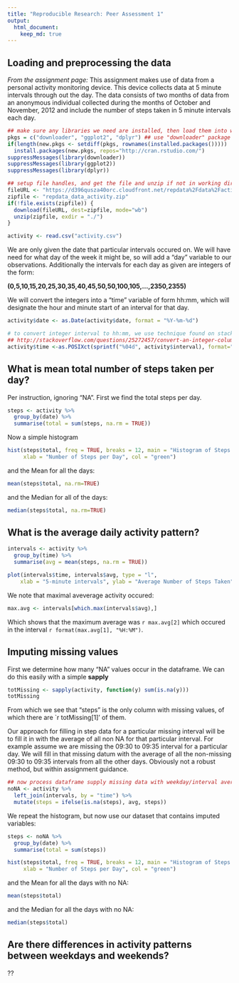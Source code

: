 ```yaml
---
title: "Reproducible Research: Peer Assessment 1"
output: 
  html_document:
    keep_md: true
---
```



## Loading and preprocessing the data
*From the assignment page:*
This assignment makes use of data from a personal activity monitoring device. This device collects data at 5 minute intervals through out the day. The data consists of two months of data from an anonymous individual collected during the months of October and November, 2012 and include the number of steps taken in 5 minute intervals each day.

```r
## make sure any libraries we need are installed, then load them into workspace
pkgs = c("downloader", "ggplot2", "dplyr") ## use "downloader" package from CRAN
if(length(new.pkgs <- setdiff(pkgs, rownames(installed.packages())))) 
  install.packages(new.pkgs, repos="http://cran.rstudio.com/")
suppressMessages(library(downloader))
suppressMessages(library(ggplot2))
suppressMessages(library(dplyr))

## setup file handles, and get the file and unzip if not in working directory
fileURL <- "https://d396qusza40orc.cloudfront.net/repdata%2Fdata%2Factivity.zip"
zipfile <- "repdata_data_activity.zip"
if(!file.exists(zipfile)) {
  download(fileURL, dest=zipfile, mode="wb")
  unzip(zipfile, exdir = "./")
}

activity <- read.csv("activity.csv")
```

We are only given the date that particular intervals occured on. We will have need for what day of the week it might be, so will add a "day" variable to our observations. Additionally the intervals for each day as given are integers of the form:

**(0,5,10,15,20,25,30,35,40,45,50,50,100,105,...,2350,2355)**

We will convert the integers into a "time" variable of form hh:mm, which will designate the hour and minute start of an interval for that day.

```r
activity$date <- as.Date(activity$date, format = "%Y-%m-%d")

# to convert integer interval to hh:mm, we use technique found on stackoverflow:
## http://stackoverflow.com/questions/25272457/convert-an-integer-column-to-time-hhmm
activity$time <-as.POSIXct(sprintf("%04d", activity$interval), format="%H%M") # make 4 digit with leading zeros
```

## What is mean total number of steps taken per day?

Per instruction, ignoring "NA". First we find the total steps per day.

```r
steps <- activity %>% 
  group_by(date) %>%
  summarise(total = sum(steps, na.rm = TRUE))
```

Now a simple histogram
```r
hist(steps$total, freq = TRUE, breaks = 12, main = "Histogram of Steps Taken per Day", 
     xlab = "Number of Steps per Day", col = "green")
```

and the Mean for all the days:
```r
mean(steps$total, na.rm=TRUE)
```
and the Median for all of the days:
```r
median(steps$total, na.rm=TRUE)
```

## What is the average daily activity pattern?

```r
intervals <- activity %>% 
  group_by(time) %>%
  summarise(avg = mean(steps, na.rm = TRUE))

plot(intervals$time, intervals$avg, type = "l",
    xlab = "5-minute intervals", ylab = "Average Number of Steps Taken")
```

We note that maximal aveverage activity occured:
```r
max.avg <- intervals[which.max(intervals$avg),]
```

Which shows that the maximum average was `r max.avg[2]` which occured in the interval `r format(max.avg[1], "%H:%M")`.

## Imputing missing values

First we determine how many "NA" values occur in the dataframe. We can do this easily with a simple **sapply**
```r
totMissing <- sapply(activity, function(y) sum(is.na(y)))
totMissing
```

From which we see that "steps" is the only column with missing values, of which there are `r totMissing[1]' of them.

Our approach for filling in step data for a particular missing interval will be to fill it in with the average of all non NA for that particular interval. For example assume we are missing the 09:30 to 09:35 interval for a particular day. We will fill in that missing datum with the average of all the non-missing 09:30 to 09:35 intervals from all the other days. Obviously not a robust method, but within assignment guidance.

```r
## now process dataframe supply missing data with weekday/interval averages
noNA <- activity %>%
  left_join(intervals, by = "time") %>%
  mutate(steps = ifelse(is.na(steps), avg, steps))
```

We repeat the histogram, but now use our dataset that contains imputed variables:
```r
steps <- noNA %>% 
  group_by(date) %>%
  summarise(total = sum(steps))

hist(steps$total, freq = TRUE, breaks = 12, main = "Histogram of Steps Taken per Day (no NA)", 
     xlab = "Number of Steps per Day", col = "green")
```

and the Mean for all the days with no NA:
```r
mean(steps$total)
```
and the Median for all the days with no NA:
```r
median(steps$total)
```


## Are there differences in activity patterns between weekdays and weekends?
??
